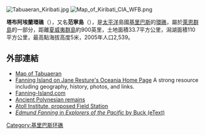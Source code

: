 [[Image:Tabuaeran_Kiribati.jpg|thumb]]
[[Image:Map_of_Kiribati_CIA_WFB.png|thumb]]

'''塔布阿埃蘭環礁'''（{{lang-en|Tabuaeran Atoll}}），又名'''范寧島'''（{{lang-en|Fanning Atoll}}），是[[太平洋|太平洋]]島國[[基里巴斯|基里巴斯]]的[[環礁|環礁]]，屬於[[萊恩群島|萊恩群島]]的一部分，距離[[夏威夷群島|夏威夷群島]]約900英里，土地面積33.7平方公里，潟湖面積110平方公里，最高點海拔高度5米，2005年人口2,539。

==外部連結==
*[http://www.kiritours.com/Data/maps/Tabuaeran_1_1.jpg Map of Tabuaeran] {{Wayback|url=http://www.kiritours.com/Data/maps/Tabuaeran_1_1.jpg |date=20121024010718 }}
*[http://www.janeresture.com/kiribati_line/fanning.htm Fanning Island on Jane Resture's Oceania Home Page] {{Wayback|url=http://www.janeresture.com/kiribati_line/fanning.htm |date=20170906083433 }} A strong resource including geography, history, photos, and links.
*[https://web.archive.org/web/20030608074445/http://www.fanning-island.com/ Fanning-Island.com]
*[http://www.nzetc.org/tm/scholarly/tei-BesPoly-t1-body-d1-d4.html Ancient Polynesian remains] {{Wayback|url=http://www.nzetc.org/tm/scholarly/tei-BesPoly-t1-body-d1-d4.html |date=20120405215900 }}
*[http://atollinstitute.org/fanning%20field%20stations.stm Atoll Institute, proposed Field Station] {{Wayback|url=http://atollinstitute.org/fanning%20field%20stations.stm |date=20090622015132 }}
* [http://www.nzetc.org/tm/scholarly/tei-BucExpl-t1-body-d18-d4.html#name-032024-mention ''Edmund Fanning'' in ''Explorers of the Pacific'' by Buck (eText)] {{Wayback|url=http://www.nzetc.org/tm/scholarly/tei-BucExpl-t1-body-d18-d4.html#name-032024-mention |date=20081123122231 }}

{{Kiribati-stub}}
[[Category:基里巴斯环礁|Category:基里巴斯环礁]]